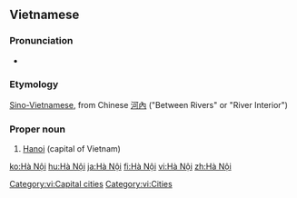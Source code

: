 ==Vietnamese==
{{wikipedia|lang=vi}}

===Pronunciation===
* {{audio|Ha_noi.ogg|Audio}}

===Etymology===
[[Sino-Vietnamese]], from Chinese [[河內]] ("Between Rivers" or "River Interior")

===Proper noun===
{{infl|vi|proper noun}}

# [[Hanoi]] (capital of Vietnam)

[[Category:vi:Capital cities]]
[[Category:vi:Cities]]

[[ko:Hà Nội]]
[[hu:Hà Nội]]
[[ja:Hà Nội]]
[[fi:Hà Nội]]
[[vi:Hà Nội]]
[[zh:Hà Nội]]